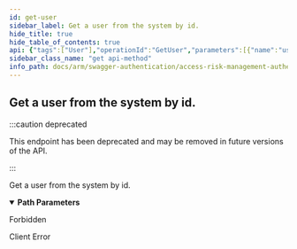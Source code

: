 ```yaml
---
id: get-user
sidebar_label: Get a user from the system by id.
hide_title: true
hide_table_of_contents: true
api: {"tags":["User"],"operationId":"GetUser","parameters":[{"name":"userId","in":"path","description":"The unique identifier for the user.","required":true,"schema":{"type":"string","format":"uuid"}}],"responses":{"403":{"description":"Forbidden"},"410":{"description":"Client Error"}},"deprecated":true,"description":"Get a user from the system by id.","method":"get","path":"/api/users/{userId}","info":{"version":"1.0","title":"Access Risk Management Authentication Services"},"postman":{"name":"Get a user from the system by id.","description":{"type":"text/plain"},"url":{"path":["api","users",":userId"],"host":["{{baseUrl}}"],"query":[],"variable":[{"disabled":false,"description":{"content":"(Required) The unique identifier for the user.","type":"text/plain"},"type":"any","value":"","key":"userId"}]},"method":"GET"}}
sidebar_class_name: "get api-method"
info_path: docs/arm/swagger-authentication/access-risk-management-authentication-services
---
```



## Get a user from the system by id.

:::caution deprecated

This endpoint has been deprecated and may be removed in future versions of the API.

:::

Get a user from the system by id.

<details style={{"marginBottom":"1rem"}} data-collapsed={false} open={true}><summary style={{}}><strong>Path Parameters</strong></summary><div><ul><ParamsItem className={"paramsItem"} param={{"name":"userId","in":"path","description":"The unique identifier for the user.","required":true,"schema":{"type":"string","format":"uuid"}}}></ParamsItem></ul></div></details><div><ApiTabs><TabItem label={"403"} value={"403"}><div>

Forbidden

</div><div></div></TabItem><TabItem label={"410"} value={"410"}><div>

Client Error

</div><div></div></TabItem></ApiTabs></div>
      